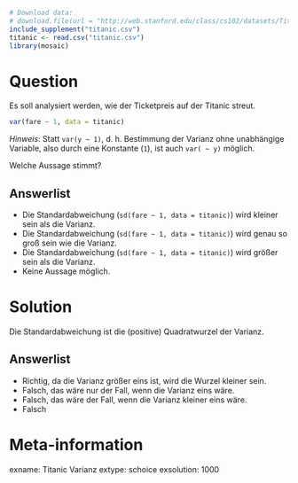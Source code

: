 ```r
# Download data:
# download.file(url = "http://web.stanford.edu/class/cs102/datasets/Titanic.csv", destfile = "titanic.csv" )
include_supplement("titanic.csv")
titanic <- read.csv("titanic.csv")
library(mosaic)
```

Question
========

Es soll analysiert werden, wie der Ticketpreis auf der Titanic streut.


```r
var(fare ~ 1, data = titanic)
```

*Hinweis*: Statt `var(y ~ 1)`, d. h. Bestimmung der Varianz ohne unabhängige Variable, also durch eine Konstante (`1`), ist auch `var( ~ y)` möglich.

Welche Aussage stimmt?

Answerlist
----------
* Die Standardabweichung (`sd(fare ~ 1, data = titanic)`) wird kleiner sein als die Varianz.
* Die Standardabweichung (`sd(fare ~ 1, data = titanic)`) wird genau so groß sein wie die Varianz.
* Die Standardabweichung (`sd(fare ~ 1, data = titanic)`) wird größer sein als die Varianz.
* Keine Aussage möglich.


Solution
========

Die Standardabweichung ist die (positive) Quadratwurzel der Varianz.

Answerlist
----------
* Richtig, da die Varianz größer eins ist, wird die Wurzel kleiner sein.
* Falsch, das wäre nur der Fall, wenn die Varianz eins wäre.
* Falsch, das wäre der Fall, wenn die Varianz kleiner eins wäre.
* Falsch

Meta-information
================
exname: Titanic Varianz
extype: schoice
exsolution: 1000